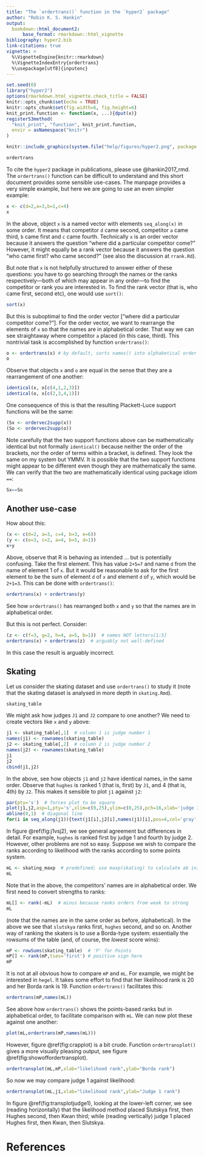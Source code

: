 ```yaml
---
title: "The `ordertrans()` function in the `hyper2` package"
author: "Robin K. S. Hankin"
output:
  bookdown::html_document2:
      base_format: rmarkdown::html_vignette
bibliography: hyper2.bib
link-citations: true
vignette: >
  %\VignetteEngine{knitr::rmarkdown}
  %\VignetteIndexEntry{ordertrans}
  %\usepackage[utf8]{inputenc}
---
```


```r
set.seed(0)
library("hyper2")
options(rmarkdown.html_vignette.check_title = FALSE)
knitr::opts_chunk$set(echo = TRUE)
knitr::opts_chunk$set(fig.width=6, fig.height=6)
knit_print.function <- function(x, ...){dput(x)}
registerS3method(
  "knit_print", "function", knit_print.function,
  envir = asNamespace("knitr")
)
```

```r
knitr::include_graphics(system.file("help/figures/hyper2.png", package = "hyper2"))
```

```r
ordertrans
```

To cite the `hyper2` package in publications, please use
@hankin2017_rmd.  The `ordertrans()` function can be difficult to
understand and this short document provides some sensible use-cases.
The manpage provides a very simple example, but here we are going to
use an even simpler example:


```r
x <- c(d=2,a=3,b=1,c=4)
x
```

In the above, object `x` is a named vector with elements
`seq_along(x)` in some order.  It means that competitor `d` came
second, competitor `a` came third, `b` came first and `c` came fourth.
Technically `x` is an order vector because it answers the question
"where did a particular competitor come?"  However, it might equally
be a rank vector because it answers the question "who came first? who
came second?"  (see also the discussion at `rrank.Rd`).

But note that `x` is not helpfully structured to answer either of
these questions: you have to go searching through the names or the
ranks respectively---both of which may appear in any order---to find
the competitor or rank you are interested in.  To find the rank vector
(that is, who came first, second etc), one would use `sort()`:

```r
sort(x)
```

But this is suboptimal to find the order vector ["where did a
particular competitor come?"].  For the order vector, we want to
rearrange the elements of `x` so that the names are in alphabetical
order.  That way we can see straightaway where competitor `a` placed
(in this case, third).  This nontrivial task is accomplished by
function `ordertrans()`:


```r
o <- ordertrans(x) # by default, sorts names() into alphabetical order
o
```

Observe that objects `x` and `o` are equal in the sense that they are
a rearrangement of one another:

```r
identical(x, o[c(4,1,2,3)])
identical(o, x[c(2,3,4,1)])
```

One consequence of this is that the resulting Plackett-Luce support
functions will be the same:

```r
(Sx <- ordervec2supp(x))
(So <- ordervec2supp(o))
```

Note carefully that the two support functions above can be
mathematically identical but not formally `identical()` because
neither the order of the brackets, nor the order of terms within a
bracket, is defined.  They look the same on my system but YMMV.  It is
possible that the two support functions might appear to be different
even though they are mathematically the same. We can verify that the
two are mathematically identical using package idiom `==`:

```r
Sx==So
```

## Another use-case

How about this:

```r
(x <- c(d=2, a=3, c=4, b=3, e=6))
(y <- c(e=3, c=2, a=4, b=5, d=1))
x+y
```

Above, observe that R is behaving as intended $\ldots$ but is
potentially confusing.  Take the first element.  This has value
`2+5=7` and name `d` from the name of element 1 of `x`.  But it would
be reasonable to ask for the first element to be the sum of element
`d` of `x` and element `d` of `y`, which would be `2+1=3`.
This can be done with `ordertrans()`:

```r
ordertrans(x) + ordertrans(y)
```

See how `ordertrans()` has rearranged both `x` and `y` so that the
names are in alphabetical order.

But this is not perfect.  Consider:

```r
(z <- c(f=3, g=2, h=4, a=5, b=1))  # names NOT letters[1:5]
ordertrans(x) + ordertrans(z)  # arguably not well-defined
```

In this case the result is arguably incorrect.




## Skating

Let us consider the skating dataset and use `ordertrans()` to study it
(note that the skating dataset is analysed in more depth in
`skating.Rmd`).

```r
skating_table
```

We might ask how judges `J1` and `J2` compare to one another?  We need to
create vectors like `x` and `y` above:

```r
j1 <- skating_table[,1]  # column 1 is judge number 1
names(j1) <- rownames(skating_table)
j2 <- skating_table[,2]  # column 2 is judge number 2
names(j2) <- rownames(skating_table)
j1
j2
cbind(j1,j2)
```

In the above, see how objects `j1` and `j2` have identical names, in
the same order.  Observe that `hughes` is ranked 1 (that is, first) by
`J1`, and 4 (that is, 4th) by `J2`.  This makes it sensible to plot
`j1` against `j2`:

```r
par(pty='s')  # forces plot to be square
plot(j1,j2,asp=1,pty='s',xlim=c(0,25),ylim=c(0,25),pch=16,xlab='judge 1',ylab='judge 2')
abline(0,1)  # diagonal line
for(i in seq_along(j1)){text(j1[i],j2[i],names(j1)[i],pos=4,col='gray',cex=0.7)}
```

In figure \@ref(fig:j1vsj2), we see general agreement but differences
in detail.  For example, `hughes` is ranked first by judge 1 and
fourth by judge 2.  However, other problems are not so easy.  Suppose
we wish to compare the ranks according to likelihood with the ranks
according to some points system.

```r
mL <- skating_maxp  # predefined; use maxp(skating) to calculate ab initio
mL
```

Note that in the above, the competitors' names are in alphabetical
order.  We first need to convert strengths to ranks:

```r
mL[] <- rank(-mL)  # minus because ranks orders from weak to strong
mL
```

(note that the names are in the same order as before, alphabetical).
In the above we see that `slutskya` ranks first, `hughes` second, and
so on.  Another way of ranking the skaters is to use a Borda-type
system: essentially the rowsums of the table (and, of course, the
_lowest_ score wins):


```r
mP <- rowSums(skating_table)  # 'P' for Points
mP[] <- rank(mP,ties='first') # positive sign here
mP
```

It is not at all obvious how to compare `mP` and `mL`.  For example,
we might be interested in `hegel`.  It takes some effort to find that
her likelihood rank is 20 and her Borda rank is 19.  Function
`ordertrans()` facilitates this:


```r
ordertrans(mP,names(mL))  
```

See above how `ordertrans()` shows the points-based ranks but in
alphabetical order, to facilitate comparison with `mL`.  We can now
plot these against one another:

```r
plot(mL,ordertrans(mP,names(mL)))
```

However, figure \@ref(fig:crapplot) is a bit crude.  Function
`ordertransplot()` gives a more visually pleasing output, see figure
\@ref(fig:showoffordertransplot).


```r
ordertransplot(mL,mP,xlab="likelihood rank",ylab="Borda rank")
```

So now we may compare judge 1 against likelihood:


```r
ordertransplot(mL,j1,xlab="likelihood rank",ylab="Judge 1 rank")
```

In figure \@ref(fig:transplotjudge1), looking at the lower-left
corner, we see (reading horizontally) that the likelihood method
placed Slutskya first, then Hughes second, then Kwan third; while
(reading vertically) judge 1 placed Hughes first, then Kwan, then
Slutskya.

# References